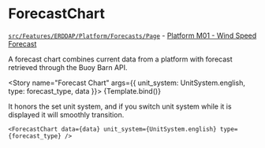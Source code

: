 


<Meta title="ERDDAP/Forecast" component={ForecastChart} />

# ForecastChart

[`src/Features/ERDDAP/Platform/Forecasts/Page`](https://github.com/gulfofmaine/Neracoos-1-Buoy-App/blob/master/src/Features/ERDDAP/Platform/Forecasts/Page/index.tsx) - [Platform M01 - Wind Speed Forecast](https://mariners.neracoos.org/platform/M01/forecast/wind_speed)

A forecast chart combines current data from a platform with
forecast retrieved through the Buoy Barn API.

<Story name="Forecast Chart" args={{ unit_system: UnitSystem.english, type: forecast_type, data }}>
  {Template.bind()}
</Story>

It honors the set unit system, and if you switch
unit system while it is displayed it will smoothly transition.

<ArgsTable story="Forecast Chart" />

```tsx
<ForecastChart data={data} unit_system={UnitSystem.english} type={forecast_type} />
```

